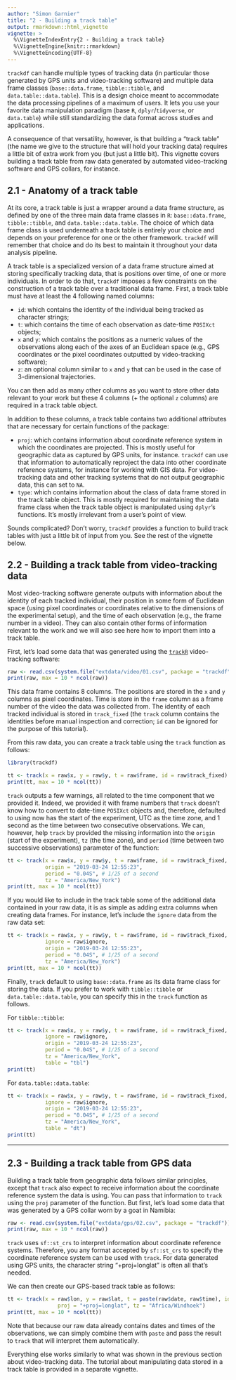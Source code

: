 ```yaml
---
author: "Simon Garnier"
title: "2 - Building a track table"
output: rmarkdown::html_vignette
vignette: >
  %\VignetteIndexEntry{2 - Building a track table}
  %\VignetteEngine{knitr::rmarkdown}
  %\VignetteEncoding{UTF-8}
---
```


`trackdf` can handle multiple types of tracking data (in particular those 
generated by GPS units and video-tracking software) and multiple data frame 
classes (`base::data.frame`, `tibble::tibble`, and `data.table::data.table`). 
This is a design choice meant to accommodate the data processing pipelines of a 
maximum of users. It lets you use your favorite data manipulation paradigm (base 
`R`, `dplyr`/`tidyverse`, or `data.table`) while still standardizing the data 
format across studies and applications. 

A consequence of that versatility, however, is that building a "track table" 
(the name we give to the structure that will hold your tracking data) requires a 
little bit of extra work from you (but just a little bit). This vignette covers 
building a track table from raw data generated by automated video-tracking 
software and GPS collars, for instance. 

## 2.1 - Anatomy of a track table

At its core, a track table is just a wrapper around a data frame structure, as 
defined by one of the three main data frame classes in `R`: `base::data.frame`, 
`tibble::tibble`, and `data.table::data.table`. The choice of which data frame 
class is used underneath a track table is entirely your choice and depends on 
your preference for one or the other framework. `trackdf` will remember that 
choice and do its best to maintain it throughout your data analysis pipeline.

A track table is a specialized version of a data frame structure aimed at 
storing specifically tracking data, that is positions over time, of one or 
more individuals. In order to do that, `trackdf` imposes a few constraints on 
the construction of a track table over a traditional data frame. First, a track
table must have at least the 4 following named columns:

+ `id`: which contains the identity of the individual being tracked as character 
  strings;
+ `t`: which contains the time of each observation as date-time `POSIXct` 
  objects;
+ `x` and `y`: which contains the positions as a numeric values of the 
  observations along each of the axes of an Euclidean space (e.g., GPS 
  coordinates or the pixel coordinates outputted by video-tracking software);
+ `z`: an optional column similar to `x` and `y` that can be used in the case of
  3-dimensional trajectories. 

You can then add as many other columns as you want to store other data relevant 
to your work but these 4 columns (+ the optional `z` columns) are required in a
track table object.

In addition to these columns, a track table contains two additional attributes 
that are necessary for certain functions of the package: 

+ `proj`: which contains information about coordinate reference system in which 
  the coordinates are projected. This is mostly useful for geographic data as 
  captured by GPS units, for instance. `trackdf` can use that information to 
  automatically reproject the data into other coordinate reference systems, for 
  instance for working with GIS data. For video-tracking data and other tracking 
  systems that do not output geographic data, this can set to `NA`. 
+ `type`: which contains information about the class of data frame stored in the 
  track table object. This is mostly required for maintaining the data frame 
  class when the track table object is manipulated using `dplyr`'s functions. 
  It's mostly irrelevant from a user's point of view. 
  
Sounds complicated? Don't worry, `trackdf` provides a function to build track
tables with just a little bit of input from you. See the rest of the vignette 
below. 

## 2.2 - Building a track table from video-tracking data

Most video-tracking software generate outputs with information about the 
identity of each tracked individual, their position in some form of Euclidean 
space (using pixel coordinates or coordinates relative to the dimensions of the 
experimental setup), and the time of each observation (e.g., the frame number in 
a video). They can also contain other forms of information relevant to the work
and we will also see here how to import them into a track table.

First, let's load some data that was generated using the 
[`trackR`]((https://github.com/swarm-lab/trackdf)) video-tracking software: 

```r
raw <- read.csv(system.file("extdata/video/01.csv", package = "trackdf"))
print(raw, max = 10 * ncol(raw))
```

This data frame contains 8 columns. The positions are stored in the `x` and `y` 
columns as pixel coordinates. Time is store in the `frame` column as a frame 
number of the video the data was collected from. The identity of each tracked 
individual is stored in `track_fixed` (the `track` column contains the 
identities before manual inspection and correction; `id` can be ignored for the 
purpose of this tutorial). 

From this raw data, you can create a track table using the `track` function as 
follows: 

```r
library(trackdf)

tt <- track(x = raw$x, y = raw$y, t = raw$frame, id = raw$track_fixed)
print(tt, max = 10 * ncol(tt))
```

`track` outputs a few warnings, all related to the time component that we 
provided it. Indeed, we provided it with frame numbers that `track` doesn't know
how to convert to date-time `POSIXct` objects and, therefore, defaulted to using
now has the start of the experiment, UTC as the time zone, and 1 second as the 
time between two consecutive observations. We can, however, help `track` by 
provided the missing information into the `origin` (start of the experiment), 
`tz` (the time zone), and `period` (time between two successive observations) 
parameter of the function: 

```r
tt <- track(x = raw$x, y = raw$y, t = raw$frame, id = raw$track_fixed, 
            origin = "2019-03-24 12:55:23", 
            period = "0.04S", # 1/25 of a second
            tz = "America/New_York")
print(tt, max = 10 * ncol(tt))
```

If you would like to include in the track table some of the additional data
contained in your raw data, it is as simple as adding extra columns when 
creating data frames. For instance, let's include the `ignore` data from the raw
data set: 

```r
tt <- track(x = raw$x, y = raw$y, t = raw$frame, id = raw$track_fixed, 
            ignore = raw$ignore,
            origin = "2019-03-24 12:55:23", 
            period = "0.04S", # 1/25 of a second
            tz = "America/New_York")
print(tt, max = 10 * ncol(tt))
```

Finally, `track` default to using `base::data.frame` as its data frame class for
storing the data. If you prefer to work with `tibble::tibble` or 
`data.table::data.table`, you can specify this in the `track` function as 
follows.

For `tibble::tibble`: 

```r
tt <- track(x = raw$x, y = raw$y, t = raw$frame, id = raw$track_fixed, 
            ignore = raw$ignore,
            origin = "2019-03-24 12:55:23", 
            period = "0.04S", # 1/25 of a second
            tz = "America/New_York",
            table = "tbl")
print(tt)
```

For `data.table::data.table`: 

```r
tt <- track(x = raw$x, y = raw$y, t = raw$frame, id = raw$track_fixed, 
            ignore = raw$ignore,
            origin = "2019-03-24 12:55:23", 
            period = "0.04S", # 1/25 of a second
            tz = "America/New_York",
            table = "dt")
print(tt)
```

---

## 2.3 - Building a track table from GPS data

Building a track table from geographic data follows similar principles, except 
that `track` also expect to receive information about the coordinate reference 
system the data is using. You can pass that information to `track` using the 
`proj` parameter of the function. But first, let's load some data that was 
generated by a GPS collar worn by a goat in Namibia: 

```r
raw <- read.csv(system.file("extdata/gps/02.csv", package = "trackdf"))
print(raw, max = 10 * ncol(raw))
```

`track` uses `sf::st_crs` to interpret information about coordinate reference 
systems. Therefore, you any format accepted by `sf::st_crs` to specify the 
coordinate reference system can be used with `track`. For data generated using 
GPS units, the character string "+proj=longlat" is often all that's needed. 

We can then create our GPS-based track table as follows:

```r
tt <- track(x = raw$lon, y = raw$lat, t = paste(raw$date, raw$time), id = 1,  
                proj = "+proj=longlat", tz = "Africa/Windhoek")
print(tt, max = 10 * ncol(tt))
```

Note that because our raw data already contains dates and times of the 
observations, we can simply combine them with `paste` and pass the result to 
`track` that will interpret them automatically. 

Everything else works similarly to what was shown in the previous section about
video-tracking data. The tutorial about manipulating data stored in a track 
table is provided in a separate vignette. 
